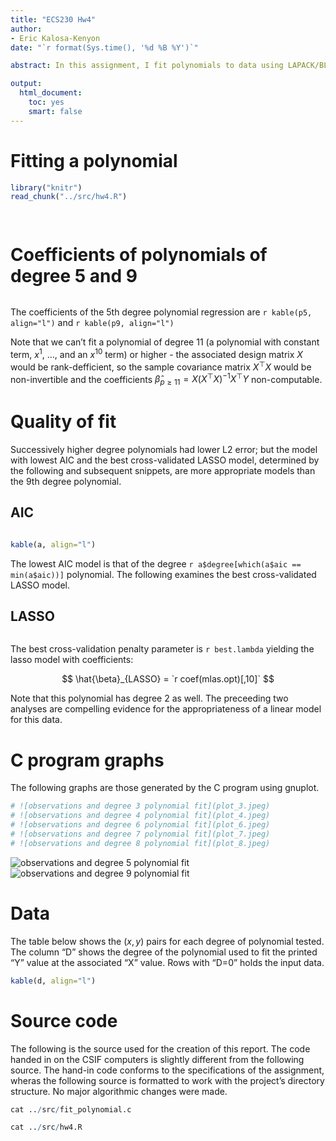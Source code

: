 ```yaml
---
title: "ECS230 Hw4"
author:
- Eric Kalosa-Kenyon
date: "`r format(Sys.time(), '%d %B %Y')`"

abstract: In this assignment, I fit polynomials to data using LAPACK/BLAS matrix functions.

output:
  html_document:
    toc: yes
    smart: false
---
```


# Fitting a polynomial

```r
library("knitr")
read_chunk("../src/hw4.R")
```

```r
```

```r
```

# Coefficients of polynomials of degree 5 and 9

```r
```

The coefficients of the 5th degree polynomial regression are
`r kable(p5, align="l")`
and
`r kable(p9, align="l")`

Note that
we can't fit a polynomial of degree 11 (a polynomial with constant
term, $x^1$, ..., and an $x^{10}$ term) or higher - the associated design matrix
$X$ would be rank-defficient, so the sample covariance matrix $X^\top X$ would
be non-invertible and the coefficients
$\hat{\beta}_{p\ge 11} = X(X^\top X)^{-1}X^\top Y$ non-computable.

# Quality of fit
Successively higher degree polynomials had lower L2 error; but the model with
lowest AIC and the best cross-validated LASSO model, determined by the following
and subsequent snippets, are more appropriate models than the 9th degree
polynomial.

## AIC
```r
```

```r
kable(a, align="l")
```

The lowest AIC model is that of the degree
`r a$degree[which(a$aic == min(a$aic))]`
polynomial.  The following examines the best cross-validated LASSO model.

## LASSO
```r
```

The best cross-validation penalty parameter is `r best.lambda` yielding the
lasso model with coefficients:

$$
\hat{\beta}_{LASSO} = `r coef(mlas.opt)[,10]`
$$

Note that this polynomial has degree 2 as well. The preceeding two analyses are
compelling evidence for the appropriateness of a linear model for this data.

# C program graphs
The following graphs are those generated by the C program using gnuplot.
```r
# ![observations and degree 3 polynomial fit](plot_3.jpeg)
# ![observations and degree 4 polynomial fit](plot_4.jpeg)
# ![observations and degree 6 polynomial fit](plot_6.jpeg)
# ![observations and degree 7 polynomial fit](plot_7.jpeg)
# ![observations and degree 8 polynomial fit](plot_8.jpeg)
```
![observations and degree 5 polynomial fit](plot_5.jpeg)
![observations and degree 9 polynomial fit](plot_9.jpeg)

# Data
The table below shows the $(x,y)$ pairs for each degree of polynomial tested.
The column "D" shows the degree of the polynomial used to fit the printed "Y"
value at the associated "X" value. Rows with "D=0" holds the input data.

```r
kable(d, align="l")
```

# Source code
The following is the source used for the creation of this report. The code
handed in on the CSIF computers is slightly different from the following source.
The hand-in code conforms to the specifications of the assignment, wheras the
following source is formatted to work with the project's directory structure. No
major algorithmic changes were made.

```r
cat ../src/fit_polynomial.c
```

```r
cat ../src/hw4.R
```
